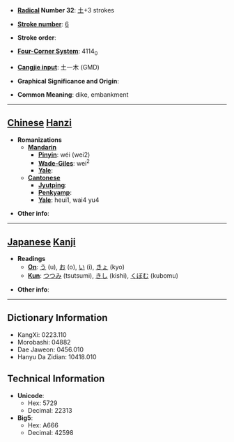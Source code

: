 * '''[[Wiktionary:Chinese radical index| Radical]] Number 32''': [[Wiktionary:Chinese radical index 土|土]]+3 strokes

* '''[[Wiktionary:Chinese total strokes index|Stroke number]]''': [[Wiktionary:Chinese total strokes index 6|6]]

* '''Stroke order''': 

* '''[[Wiktionary:Chinese four corner index|Four-Corner System]]''': 4114<sub>0</sub>

* '''[[Wiktionary:Chinese Cangjie index|Cangjie input]]''': 土一木 (GMD)

* '''Graphical Significance and Origin''': 

* '''Common Meaning''': dike, embankment

----

== [[Chinese]] [[Hanzi]] ==

* '''Romanizations'''
** '''[[Mandarin]]'''
*** '''[[Pinyin]]''': wéi (wei2)
*** '''[[Wade-Giles]]''': wei<sup>2</sup>
*** '''[[Yale]]''': 
** '''[[Cantonese]]'''
*** '''[[Jyutping]]''':
*** '''[[Penkyamp]]''': 
*** '''[[Yale]]''': heui1, wai4 yu4

* '''Other info''': 

----

== [[Japanese]] [[Kanji]] ==

* '''Readings'''
** '''[[On]]''': [[う]] (u), [[お]] (o), [[い]] (i), [[きょ]] (kyo)
** '''[[Kun]]''': [[つつみ]] (tsutsumi), [[きし]] (kishi), [[くぼむ]] (kubomu)

* '''Other info''':  

----

== Dictionary Information ==

* KangXi: 0223.110
* Morobashi: 04882
* Dae Jaweon: 0456.010
* Hanyu Da Zidian: 10418.010

== Technical Information ==

* '''Unicode''':
** Hex: 5729
** Decimal: 22313
* '''Big5''':
** Hex: A666
** Decimal: 42598